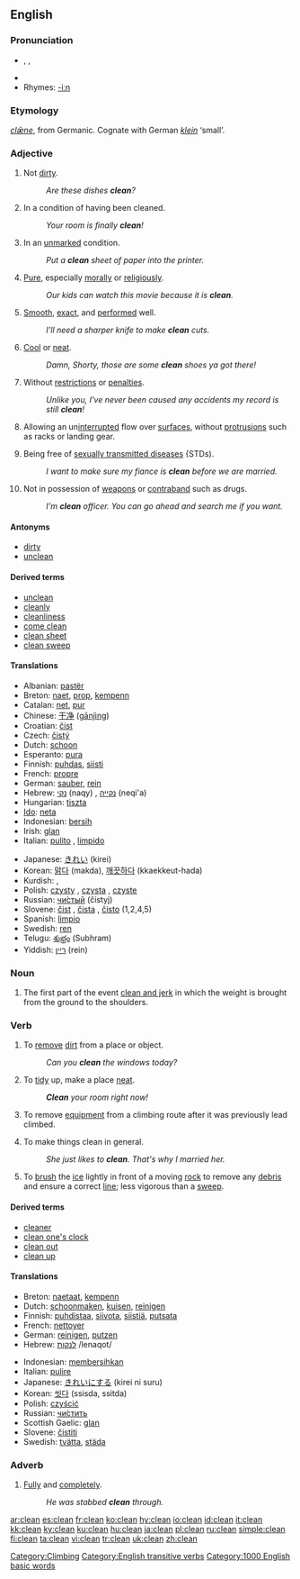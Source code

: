 {{wikipedia}}
==English==

===Pronunciation===
* {{AHD|klēn}}, {{IPA|/kliːn/}}, {{SAMPA|/kli:n/}}
*{{audio|en-us-clean.ogg|Audio (US)}}
*Rhymes: [[Rhymes:English:-iːn|-iːn]]

===Etymology===
{{OE.}} ''[[clæne|clǣne]]'', from Germanic.  Cognate with German ''[[klein]]'' ‘small’.

=== Adjective ===
{{en-adj|er}}

#Not [[dirty]].
#:''Are these dishes '''clean'''?''
#In a condition of having been cleaned.
#: ''Your room is finally '''clean'''! ''
#In an [[unmarked]] condition.
#:''Put a '''clean''' sheet of paper into the printer.''
#[[Pure]], especially [[morally]] or [[religiously]].
#:''Our kids can watch this movie because it is '''clean'''.''
#[[Smooth]], [[exact]], and [[performed]] well.
#:''I'll need a sharper knife to make '''clean''' cuts.''
#{{colloquial}} [[Cool]] or [[neat]].
#: ''Damn, Shorty, those are some '''clean''' shoes ya got there!''
#{{context|of a criminal record or driver's [[license]]}} Without [[restriction]]s or [[penalties]].
#: ''Unlike you, I've never been caused any accidents my record is still '''clean'''!''
#{{context|aerodynamics}} Allowing an un[[interrupted]] flow over [[surface]]s, without [[protrusion]]s such as racks or landing gear.
#{{context|health]]}} Being free of [[sexually transmitted disease]]s {STDs).
#: ''I want to make sure my fiance is '''clean''' before we are married.''
#Not in possession of [[weapon]]s or [[contraband]] such as drugs. 
#:''I'm '''clean''' officer.  You can go ahead and search me if you want. ''

====Antonyms====
*[[dirty]]
*[[unclean]]

====Derived terms====
*[[unclean]]
*[[cleanly]]
*[[cleanliness]]
*[[come clean]]
*[[clean sheet]]
*[[clean sweep]]

==== Translations ====
{{top}}
*Albanian: [[pastër]]
*Breton: [[naet]], [[prop]], [[kempenn]]
*Catalan: [[net]], [[pur]]
*Chinese: [[干净]] ([[gānjìng]])
*Croatian: [[čist]]
*Czech: [[čistý]]
*Dutch: [[schoon]]
*Esperanto: [[pura]]
*Finnish: [[puhdas]], [[siisti]]
*French: [[propre]]
*German: [[sauber]], [[rein]]
*Hebrew: [[נקי]] (naqy) {{m}}, [[נקייה]] (neqi'a) {{f}}
*Hungarian: [[tiszta]]
*[[Ido]]: [[neta]]
*Indonesian: [[bersih]]
*Irish: [[glan]]
*Italian: [[pulito]] {{m}}, [[limpido]] {{m}}
{{mid}}
*Japanese: [[きれい]] (kirei)
*Korean: [[맑다]] (makda), [[깨끗하다]] (kkaekkeut-hada)
*Kurdish: {{KUchar|[[پاک]]}}, {{KUchar|[[خاوێن]]}}
*Polish: [[czysty]] {{m}}, [[czysta]] {{f}}, [[czyste]] {{n}}
*Russian: [[чистый|чи́стый]] (čistyj) {{m}}
*Slovene: [[čist]] {{m}}, [[čista]] {{f}}, [[čisto]] {{n}} (1,2,4,5)
*Spanish: [[limpio]]
*Swedish: [[ren]]
*Telugu: [[శుభ్రం]] (Subhram)
*Yiddish: [[ריין]] (rein)
{{bottom}}

===Noun===
{{en-noun}}

#{{weightlifting}} The first part of the event [[clean and jerk]] in which the weight is brought from the ground to the shoulders.

===Verb===
{{en-verb}}
#{{transitive}} To [[remove]] [[dirt]] from a place or object.
#: ''Can you '''clean''' the windows today?''
#{{transitive}} To [[tidy]] up, make a place [[neat]].
#: '' '''Clean''' your room right now!''
#{{context|transitive|climbing}} To remove [[equipment]] from a climbing route after it was previously lead climbed.
#{{intransitive}} To make things clean in general.
#:''She just likes to '''clean'''. That's why I married her.''
#{{context|intransitive|curling}} To [[brush]] the [[ice]] lightly in front of a moving [[rock]] to remove any [[debris]] and ensure a correct [[line]]; less vigorous than a [[sweep]]. 

====Derived terms====
*[[cleaner]]
*[[clean one's clock]]
*[[clean out]]
*[[clean up]]

==== Translations ====
{{top}}
*Breton: [[naetaat]], [[kempenn]]
*Dutch: [[schoonmaken]], [[kuisen]], [[reinigen]]
*Finnish: [[puhdistaa]], [[siivota]], [[siistiä]], [[putsata]]
*French: [[nettoyer]]
*German: [[reinigen]], [[putzen]]
*Hebrew: [[:he:לנקות|לנקות]] /lenaqot/
{{mid}}
*Indonesian: [[bersih|membersihkan]]
*Italian: [[pulire]]
*Japanese: [[きれい]]にする (kirei ni suru)
*Korean: [[씻다]] (ssisda, ssitda)
*Polish: [[czyścić]]
*Russian: [[:ru:чистить|чи́стить]]
*Scottish Gaelic: [[glan]]
*Slovene: [[čistiti]]
*Swedish: [[tvätta]], [[städa]]
{{bottom}}


===Adverb===
{{en-adv|er}}

#[[Fully]] and [[completely]].
#: ''He was stabbed  '''clean''' through.''

[[Category:Climbing]]

[[Category:English transitive verbs]]
[[Category:1000 English basic words]]

[[ar:clean]]
[[es:clean]]
[[fr:clean]]
[[ko:clean]]
[[hy:clean]]
[[io:clean]]
[[id:clean]]
[[it:clean]]
[[kk:clean]]
[[ky:clean]]
[[ku:clean]]
[[hu:clean]]
[[ja:clean]]
[[pl:clean]]
[[ru:clean]]
[[simple:clean]]
[[fi:clean]]
[[ta:clean]]
[[vi:clean]]
[[tr:clean]]
[[uk:clean]]
[[zh:clean]]